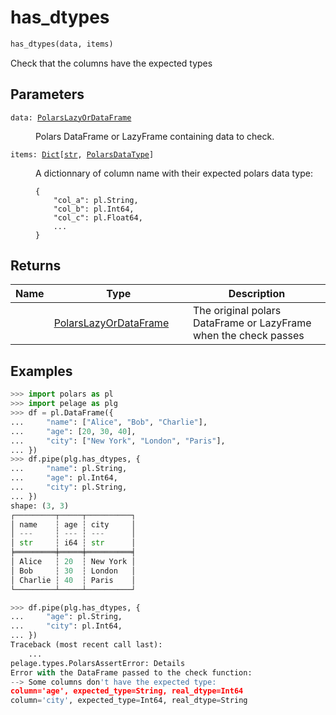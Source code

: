 # has_dtypes { #pelage.has_dtypes }

```python
has_dtypes(data, items)
```

Check that the columns have the expected types

## Parameters {.doc-section .doc-section-parameters}

<code><span class="parameter-name">data</span><span class="parameter-annotation-sep">:</span> <span class="parameter-annotation">[PolarsLazyOrDataFrame](`pelage.types.PolarsLazyOrDataFrame`)</span></code>

:   Polars DataFrame or LazyFrame containing data to check.

<code><span class="parameter-name">items</span><span class="parameter-annotation-sep">:</span> <span class="parameter-annotation">[Dict](`typing.Dict`)\[[str](`str`), [PolarsDataType](`pelage.types.PolarsDataType`)\]</span></code>

:   A dictionnary of column name with their expected polars data type:
    ```
    {
        "col_a": pl.String,
        "col_b": pl.Int64,
        "col_c": pl.Float64,
        ...
    }
    ```

## Returns {.doc-section .doc-section-returns}

| Name   | Type                                                          | Description                                                      |
|--------|---------------------------------------------------------------|------------------------------------------------------------------|
|        | [PolarsLazyOrDataFrame](`pelage.types.PolarsLazyOrDataFrame`) | The original polars DataFrame or LazyFrame when the check passes |

## Examples {.doc-section .doc-section-examples}

```python
>>> import polars as pl
>>> import pelage as plg
>>> df = pl.DataFrame({
...     "name": ["Alice", "Bob", "Charlie"],
...     "age": [20, 30, 40],
...     "city": ["New York", "London", "Paris"],
... })
>>> df.pipe(plg.has_dtypes, {
...     "name": pl.String,
...     "age": pl.Int64,
...     "city": pl.String,
... })
shape: (3, 3)
┌─────────┬─────┬──────────┐
│ name    ┆ age ┆ city     │
│ ---     ┆ --- ┆ ---      │
│ str     ┆ i64 ┆ str      │
╞═════════╪═════╪══════════╡
│ Alice   ┆ 20  ┆ New York │
│ Bob     ┆ 30  ┆ London   │
│ Charlie ┆ 40  ┆ Paris    │
└─────────┴─────┴──────────┘
```

```python
>>> df.pipe(plg.has_dtypes, {
...     "age": pl.String,
...     "city": pl.Int64,
... })
Traceback (most recent call last):
    ...
pelage.types.PolarsAssertError: Details
Error with the DataFrame passed to the check function:
--> Some columns don't have the expected type:
column='age', expected_type=String, real_dtype=Int64
column='city', expected_type=Int64, real_dtype=String
```
